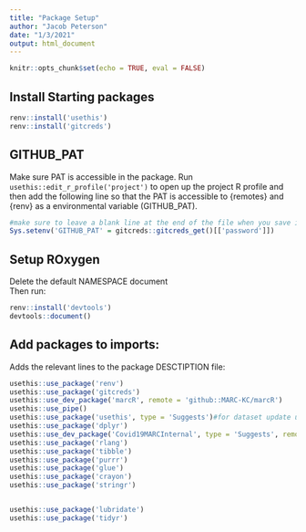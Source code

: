 ```yaml
---
title: "Package Setup"
author: "Jacob Peterson"
date: "1/3/2021"
output: html_document
---
```


```r
knitr::opts_chunk$set(echo = TRUE, eval = FALSE)
```

## Install Starting packages
```r
renv::install('usethis')
renv::install('gitcreds')
```

## GITHUB_PAT
Make sure PAT is accessible in the package. Run `usethis::edit_r_profile('project')` to open up the project R profile and then add the following line so that the PAT is accessible to {remotes} and {renv} as a environmental variable (GITHUB_PAT). 
```r
#make sure to leave a blank line at the end of the file when you save it
Sys.setenv('GITHUB_PAT' = gitcreds::gitcreds_get()[['password']])

```


## Setup ROxygen
Delete the default NAMESPACE document  
Then run:
```r
renv::install('devtools')
devtools::document()
```



## Add packages to imports:
Adds the relevant lines to the package DESCTIPTION file:
```r
usethis::use_package('renv')
usethis::use_package('gitcreds')
usethis::use_dev_package('marcR', remote = 'github::MARC-KC/marcR')
usethis::use_pipe()
usethis::use_package('usethis', type = 'Suggests')#for dataset update using updatePublicStaticDatasets()
usethis::use_package('dplyr')
usethis::use_dev_package('Covid19MARCInternal', type = 'Suggests', remote = 'github::MARC-KC/Covid19MARCInternal')
usethis::use_package('rlang')
usethis::use_package('tibble')
usethis::use_package('purrr')
usethis::use_package('glue')
usethis::use_package('crayon')
usethis::use_package('stringr')


usethis::use_package('lubridate')
usethis::use_package('tidyr')
```







